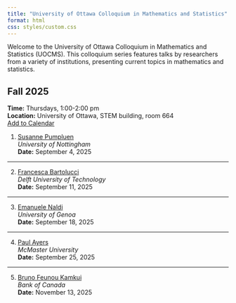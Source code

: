 ```yaml
---
title: "University of Ottawa Colloquium in Mathematics and Statistics"
format: html
css: styles/custom.css
---
```


Welcome to the University of Ottawa Colloquium in Mathematics and Statistics (UOCMS). This colloquium series features talks by researchers from a variety of institutions, presenting current topics in mathematics and statistics.

## Fall 2025  
**Time:** Thursdays, 1:00-2:00 pm  
**Location:** University of Ottawa, STEM building, room 664  
[Add to Calendar](calendar/uocms_fall2025.ics)

1. [Susanne Pumpluen](https://www.nottingham.ac.uk/mathematics/people/susanne.pumpluen)  
*University of Nottingham*  
**Date:** September 4, 2025  

---

2. [Francesca Bartolucci](https://sites.google.com/view/bartoluccifrancesca)  
*Delft University of Technology*  
**Date:** September 11, 2025  

---

3. [Emanuele Naldi](https://sites.google.com/view/emanuelenaldi/home-page)  
*University of Genoa*  
**Date:** September 18, 2025  

---

4. [Paul Ayers](https://www.chemistry.mcmaster.ca/ayers/1_Paul/about.html)  
*McMaster University*  
**Date:** September 25, 2025  

---

5. [Bruno Feunou Kamkui](https://sites.google.com/view/bruno-feunou/home)  
*Bank of Canada*  
**Date:** November 13, 2025  
